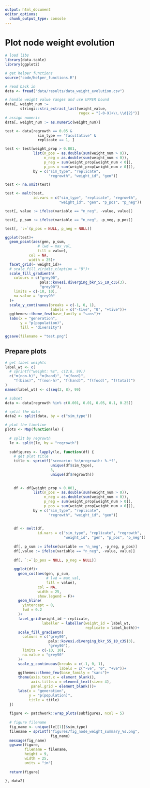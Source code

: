 ```yaml
---
output: html_document
editor_options: 
  chunk_output_type: console
---
```

  
# Plot node weight evolution
  
```r
# load libs
library(data.table)
library(ggplot2)

# get helper functions
source("code/helper_functions.R")
```

```r
# read back in
data <- fread("data/results/data_weight_evolution.csv")

# handle weight value ranges and use UPPER bound
data[, weight_num := 
       stringi::stri_extract_last(weight_value, 
                                  regex = "[-0-9]+\\.\\d{2}")]
# assign numeric
data[, weight_num := as.numeric(weight_num)]
```

```r
test <- data[regrowth == 0.05 & 
               sim_type == "facultative" &
               replicate == 1, ]

test <- test[weight_prop > 0.001, 
             list(n_pos = as.double(sum(weight_num > 0)),
                  n_neg = as.double(sum(weight_num < 0)),
                  p_neg = sum(weight_prop[weight_num < 0]),
                  p_pos = sum(weight_prop[weight_num > 0])),
             by = c("sim_type", "replicate", 
                    "regrowth", "weight_id", "gen")]

test <- na.omit(test)

test <- melt(test,
             id.vars = c("sim_type", "replicate", "regrowth",
                         "weight_id", "gen", "p_pos", "p_neg"))

test[, value := ifelse(variable == "n_neg", -value, value)]

test[, p_sum := ifelse(variable == "n_neg", -p_neg, p_pos)]

test[, `:=`(p_pos = NULL, p_neg = NULL)]

ggplot(test)+
  geom_point(aes(gen, p_sum, 
               # lwd = max_val,
               fill = value),
           col = NA,
           width = 25)+
  facet_grid(~ weight_id)+
  # scale_fill_viridis_c(option = "B")+
  scale_fill_gradientn(
    colours = c("grey90", 
                pals::kovesi.diverging_bkr_55_10_c35(3), 
                "grey90"),
    limits = c(-10, 10),
    na.value = "grey90"
  )+
  scale_y_continuous(breaks = c(-1, 0, 1),
                     labels = c("-tive", "0", "+tive"))+
  ggthemes::theme_few(base_family = "sans")+
  labs(x = "generation",
       y = "p(population)",
       fill = "diversity")

ggsave(filename = "test.png")
```


## Prepare plots

```r
# get label weights
label_wt <- c(
  # sprintf("weight: %s", c(2:8, 99))
  c("m(non-h)", "m(hand)", "m(food)",
    "f(bias)", "f(non-h)", "f(hand)", "f(food)", "f(total)")
)
names(label_wt) <- c(seq(2, 8), 99)

# subset
data <- data[regrowth %in% c(0.001, 0.01, 0.05, 0.1, 0.25)]

# split the data
data2 <- split(data, by = c("sim_type"))

# plot the timeline
plots <- Map(function(le) {
  
  # split by regrowth
  le <- split(le, by = "regrowth")
  
  subfigures <- lapply(le, function(df) {
    # get plot title
    title <- sprintf("scenario: %s\nregrowth: %.*f",
                     unique(df$sim_type),
                     3,
                     unique(df$regrowth)) 
    
    
    df <- df[weight_prop > 0.001, 
             list(n_pos = as.double(sum(weight_num > 0)),
                  n_neg = as.double(sum(weight_num < 0)),
                  p_neg = sum(weight_prop[weight_num > 0]),
                  p_pos = sum(weight_prop[weight_num < 0])),
             by = c("sim_type", "replicate", 
                    "regrowth", "weight_id", "gen")]
    
    
    df <- melt(df,
               id.vars = c("sim_type", "replicate", "regrowth",
                           "weight_id", "gen", "p_pos", "p_neg"))
    
    df[, p_sum := ifelse(variable == "n_neg", -p_neg, p_pos)]
    df[,value := ifelse(variable == "n_neg", -value, value)]
    
    df[, `:=`(p_pos = NULL, p_neg = NULL)]
    
    ggplot(df)+
      geom_col(aes(gen, p_sum, 
                   # lwd = max_val,
                   fill = value),
               col = NA,
               width = 25,
               show.legend = F)+
      geom_hline(
        yintercept = 0,
        lwd = 0.2
      )+
      facet_grid(weight_id ~ replicate, 
                 labeller = labeller(weight_id = label_wt,
                                     replicate = label_both))+
      scale_fill_gradientn(
        colours = c("grey90", 
                    pals::kovesi.diverging_bkr_55_10_c35(3), 
                    "grey90"),
        limits = c(-10, 10),
        na.value = "grey90"
      )+
      scale_y_continuous(breaks = c(-1, 0, 1),
                         labels = c("-ve", "0", "+ve"))+
      ggthemes::theme_few(base_family = "sans")+
      theme(axis.text.x = element_blank(),
            axis.title.x = element_text(size= 4),
            panel.grid = element_blank())+
      labs(x = "generation",
           y = "p(population)",
           title = title)
  })
  
  figure <- patchwork::wrap_plots(subfigures, ncol = 5)
  
  # figure filename
  fig_name <- unique(le[[1]]$sim_type)
  filename = sprintf("figures/fig_node_weight_summary_%s.png",
                     fig_name)
  message(fig_name)
  ggsave(figure,
         filename = filename,
         height = 9,
         width = 25,
         units = "in")
  
  return(figure)
  
}, data2)


```

